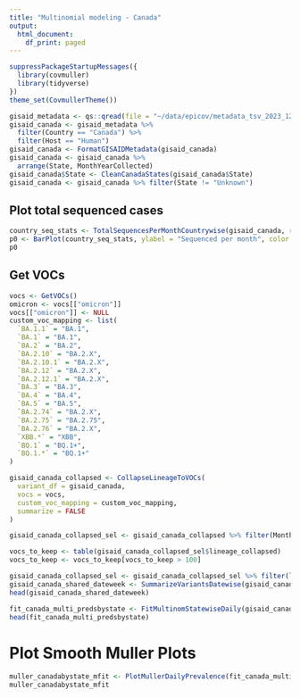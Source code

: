 ```yaml
---
title: "Multinomial modeling - Canada"
output:
  html_document:
    df_print: paged
---
```



```r
suppressPackageStartupMessages({
  library(covmuller)
  library(tidyverse)
})
theme_set(CovmullerTheme())
```

```r
gisaid_metadata <- qs::qread(file = "~/data/epicov/metadata_tsv_2023_12_23.qs")
gisaid_canada <- gisaid_metadata %>%
  filter(Country == "Canada") %>%
  filter(Host == "Human")
gisaid_canada <- FormatGISAIDMetadata(gisaid_canada)
gisaid_canada <- gisaid_canada %>%
  arrange(State, MonthYearCollected)
gisaid_canada$State <- CleanCanadaStates(gisaid_canada$State)
gisaid_canada <- gisaid_canada %>% filter(State != "Unknown")
```
## Plot total sequenced cases


```r
country_seq_stats <- TotalSequencesPerMonthCountrywise(gisaid_canada, rename_country_as_state = TRUE)
p0 <- BarPlot(country_seq_stats, ylabel = "Sequenced per month", color = "slateblue1", label_si = TRUE, xangle = 90, title = "Canada")
p0
```

## Get VOCs

```r
vocs <- GetVOCs()
omicron <- vocs[["omicron"]]
vocs[["omicron"]] <- NULL
custom_voc_mapping <- list(
  `BA.1.1` = "BA.1",
  `BA.1` = "BA.1",
  `BA.2` = "BA.2",
  `BA.2.10` = "BA.2.X",
  `BA.2.10.1` = "BA.2.X",
  `BA.2.12` = "BA.2.X",
  `BA.2.12.1` = "BA.2.X",
  `BA.3` = "BA.3",
  `BA.4` = "BA.4",
  `BA.5` = "BA.5",
  `BA.2.74` = "BA.2.X",
  `BA.2.75` = "BA.2.75",
  `BA.2.76` = "BA.2.X",
  `XBB.*` = "XBB",
  `BQ.1` = "BQ.1+",
  `BQ.1.*` = "BQ.1+"
)
```


```r
gisaid_canada_collapsed <- CollapseLineageToVOCs(
  variant_df = gisaid_canada,
  vocs = vocs,
  custom_voc_mapping = custom_voc_mapping,
  summarize = FALSE
)

gisaid_canada_collapsed_sel <- gisaid_canada_collapsed %>% filter(MonthYearCollected >= "Oct 2022")

vocs_to_keep <- table(gisaid_canada_collapsed_sel$lineage_collapsed)
vocs_to_keep <- vocs_to_keep[vocs_to_keep > 100]

gisaid_canada_collapsed_sel <- gisaid_canada_collapsed_sel %>% filter(lineage_collapsed %in% names(vocs_to_keep))
gisaid_canada_shared_dateweek <- SummarizeVariantsDatewise(gisaid_canada_collapsed_sel, by_state = TRUE)
head(gisaid_canada_shared_dateweek)
```

```r
fit_canada_multi_predsbystate <- FitMultinomStatewiseDaily(gisaid_canada_shared_dateweek)
head(fit_canada_multi_predsbystate)
```

# Plot Smooth Muller Plots

```r
muller_canadabystate_mfit <- PlotMullerDailyPrevalence(fit_canada_multi_predsbystate, ncol = 3)
muller_canadabystate_mfit
```
